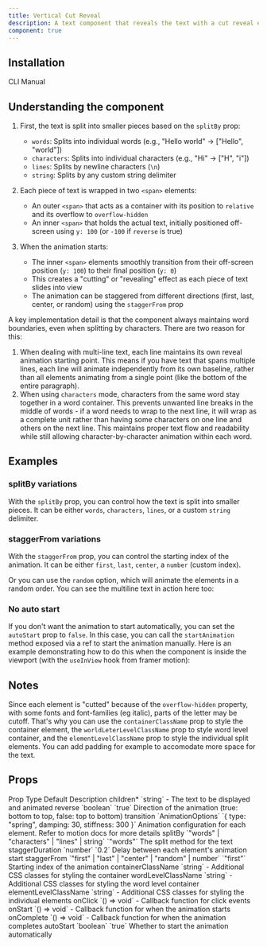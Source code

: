 ```yaml
---
title: Vertical Cut Reveal
description: A text component that reveals the text with a cut reveal effect.
component: true
---
```


<ComponentPreview name="vertical-cut-reveal-demo" />

## Installation

<Tabs defaultValue="cli">

<TabsList>
  <TabsTrigger value="cli">CLI</TabsTrigger>
  <TabsTrigger value="manual">Manual</TabsTrigger>
</TabsList>
<TabsContent value="cli">

<InstallTabs command="shadcn@latest add &quot;https://fancycomponents.dev/r/vertical-cut-reveal.json&quot;" npx />

</TabsContent>
<TabsContent value="manual">

<Steps>

<ComponentSource name="vertical-cut-reveal" />

</Steps>

</TabsContent>
</Tabs>

## Understanding the component

1. First, the text is split into smaller pieces based on the `splitBy` prop:

   - `words`: Splits into individual words (e.g., "Hello world" → ["Hello", "world"])
   - `characters`: Splits into individual characters (e.g., "Hi" → ["H", "i"])
   - `lines`: Splits by newline characters (`\n`)
   - `string`: Splits by any custom string delimiter

2. Each piece of text is wrapped in two `<span>` elements:

   - An outer `<span>` that acts as a container with its position to `relative` and its overflow to `overflow-hidden`
   - An inner `<span>` that holds the actual text, initially positioned off-screen using `y: 100` (or `-100` if `reverse` is true)

3. When the animation starts:
   - The inner `<span>` elements smoothly transition from their off-screen position (`y: 100`) to their final position (`y: 0`)
   - This creates a "cutting" or "revealing" effect as each piece of text slides into view
   - The animation can be staggered from different directions (first, last, center, or random) using the `staggerFrom` prop

A key implementation detail is that the component always maintains word boundaries, even when splitting by characters. There are two reason for this:

1. When dealing with multi-line text, each line maintains its own reveal animation starting point. This means if you have text that spans multiple lines, each line will animate independently from its own baseline, rather than all elements animating from a single point (like the bottom of the entire paragraph).
2. When using `characters` mode, characters from the same word stay together in a word container. This prevents unwanted line breaks in the middle of words - if a word needs to wrap to the next line, it will wrap as a complete unit rather than having some characters on one line and others on the next line. This maintains proper text flow and readability while still allowing character-by-character animation within each word.

## Examples

### splitBy variations

With the `splitBy` prop, you can control how the text is split into smaller pieces. It can be either `words`, `characters`, `lines`, or a custom `string` delimiter.

<ComponentPreview name="vertical-cut-reveal-line-demo" />

<ComponentPreview name="vertical-cut-reveal-word-demo" />

### staggerFrom variations

With the `staggerFrom` prop, you can control the starting index of the animation. It can be either `first`, `last`, `center`, a `number` (custom index).

<ComponentPreview name="vertical-cut-reveal-stagger-demo" />

Or you can use the `random` option, which will animate the elements in a random order. You can see the multiline text in action here too:

<ComponentPreview name="vertical-cut-reveal-letter-random-demo" />

### No auto start

If you don't want the animation to start automatically, you can set the `autoStart` prop to `false`. In this case, you can call the `startAnimation` method exposed via a ref to start the animation manually. Here is an example demonstrating how to do this when the component is inside the viewport (with the `useInView` hook from framer motion):

<ComponentPreview name="vertical-cut-reveal-scroll-demo" />

## Notes

Since each element is "cutted" because of the `overflow-hidden` property, with some fonts and font-families (eg italic), parts of the letter may be cutoff. That's why you can use the `containerClassName` prop to style the container element, the `worldLeterLevelClassName` prop to style word level container, and the `elementLevelClassName` prop to style the individual split elements. You can add padding for example to accomodate more space for the text.

## Props

<Table>
  <TableHeader>
    <TableRow>
      <TableHead>Prop</TableHead>
      <TableHead>Type</TableHead>
      <TableHead>Default</TableHead>
      <TableHead>Description</TableHead>
    </TableRow>
  </TableHeader>
  <TableBody>
    <TableRow>
      <TableCell>children<span className="text-red-500">*</span></TableCell>
      <TableCell>`string`</TableCell>
      <TableCell>-</TableCell>
      <TableCell>The text to be displayed and animated</TableCell>
    </TableRow>
    <TableRow>
      <TableCell>reverse</TableCell>
      <TableCell>`boolean`</TableCell>
      <TableCell>`true`</TableCell>
      <TableCell>Direction of the animation (true: bottom to top, false: top to bottom)</TableCell>
    </TableRow>
    <TableRow>
      <TableCell>transition</TableCell>
      <TableCell>`AnimationOptions`</TableCell>
      <TableCell>`{ type: "spring", damping: 30, stiffness: 300 }`</TableCell>
      <TableCell>Animation configuration for each element. Refer to motion docs for more details</TableCell>
    </TableRow>
    <TableRow>
      <TableCell>splitBy</TableCell>
      <TableCell>`"words" | "characters" | "lines" | string`</TableCell>
      <TableCell>`"words"`</TableCell>
      <TableCell>The split method for the text</TableCell>
    </TableRow>
    <TableRow>
      <TableCell>staggerDuration</TableCell>
      <TableCell>`number`</TableCell>
      <TableCell>`0.2`</TableCell>
      <TableCell>Delay between each element's animation start</TableCell>
    </TableRow>
    <TableRow>
      <TableCell>staggerFrom</TableCell>
      <TableCell>`"first" | "last" | "center" | "random" | number`</TableCell>
      <TableCell>`"first"`</TableCell>
      <TableCell>Starting index of the animation</TableCell>
    </TableRow>
    <TableRow>
      <TableCell>containerClassName</TableCell>
      <TableCell>`string`</TableCell>
      <TableCell>-</TableCell>
      <TableCell>Additional CSS classes for styling the container</TableCell>
    </TableRow>
    <TableRow>
      <TableCell>wordLevelClassName</TableCell>
      <TableCell>`string`</TableCell>
      <TableCell>-</TableCell>
      <TableCell>Additional CSS classes for styling the word level container</TableCell>
    </TableRow>
    <TableRow>
      <TableCell>elementLevelClassName</TableCell>
      <TableCell>`string`</TableCell>
      <TableCell>-</TableCell>
      <TableCell>Additional CSS classes for styling the individual elements</TableCell>
    </TableRow>
    <TableRow>
      <TableCell>onClick</TableCell>
      <TableCell>`() => void`</TableCell>
      <TableCell>-</TableCell>
      <TableCell>Callback function for click events</TableCell>
    </TableRow>
    <TableRow>
      <TableCell>onStart</TableCell>
      <TableCell>`() => void`</TableCell>
      <TableCell>-</TableCell>
      <TableCell>Callback function for when the animation starts</TableCell>
    </TableRow>
    <TableRow>
      <TableCell>onComplete</TableCell>
      <TableCell>`() => void`</TableCell>
      <TableCell>-</TableCell>
      <TableCell>Callback function for when the animation completes</TableCell>
    </TableRow>
    <TableRow>
      <TableCell>autoStart</TableCell>
      <TableCell>`boolean`</TableCell>
      <TableCell>`true`</TableCell>
      <TableCell>Whether to start the animation automatically</TableCell>
    </TableRow>
  </TableBody>
</Table>

